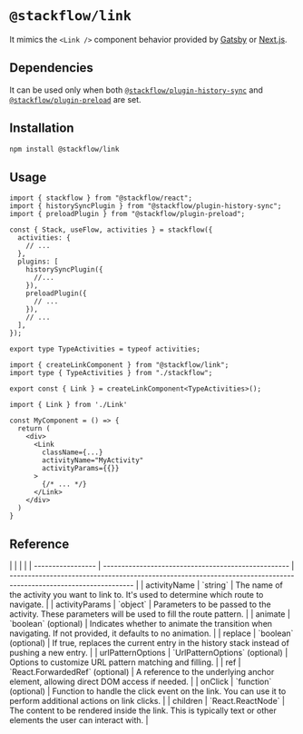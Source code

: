 
# `@stackflow/link`

It mimics the `<Link />` component behavior provided by [Gatsby](https://www.gatsbyjs.com/docs/reference/built-in-components/gatsby-link/) or [Next.js](https://nextjs.org/docs/app/api-reference/components/link).

## Dependencies

It can be used only when both [`@stackflow/plugin-history-sync`](/api-references/plugins/plugin-history-sync) and [`@stackflow/plugin-preload`](/api-references/plugins/plugin-preload) are set.

## Installation

```bash npm2yarn copy
npm install @stackflow/link
```

## Usage

```tsx showLineNumbers filename="stackflow.ts" copy
import { stackflow } from "@stackflow/react";
import { historySyncPlugin } from "@stackflow/plugin-history-sync";
import { preloadPlugin } from "@stackflow/plugin-preload";

const { Stack, useFlow, activities } = stackflow({
  activities: {
    // ...
  },
  plugins: [
    historySyncPlugin({
      //...
    }),
    preloadPlugin({
      // ...
    }),
    // ...
  ],
});

export type TypeActivities = typeof activities;
```

```tsx showLineNumbers filename="Link.tsx" copy
import { createLinkComponent } from "@stackflow/link";
import type { TypeActivities } from "./stackflow";

export const { Link } = createLinkComponent<TypeActivities>();
```

```tsx showLineNumbers filename="MyComponent.tsx" copy
import { Link } from './Link'

const MyComponent = () => {
  return (
    <div>
      <Link
        className={...}
        activityName="MyActivity"
        activityParams={{}}
      >
        {/* ... */}
      </Link>
    </div>
  )
}
```

## Reference

<APITable>
|                   |                                                     |                                                                                                                  |
| ----------------- | --------------------------------------------------- | ---------------------------------------------------------------------------------------------------------------- |
| activityName      | `string`                                            | The name of the activity you want to link to. It's used to determine which route to navigate.                    |
| activityParams    | `object`                                            | Parameters to be passed to the activity. These parameters will be used to fill the route pattern.                |
| animate           | `boolean` (optional)                                | Indicates whether to animate the transition when navigating. If not provided, it defaults to no animation.       |
| replace           | `boolean` (optional)                                | If true, replaces the current entry in the history stack instead of pushing a new entry.                         |
| urlPatternOptions | `UrlPatternOptions` (optional)                      | Options to customize URL pattern matching and filling.                                                           |
| ref               | `React.ForwardedRef<HTMLAnchorElement>` (optional)  | A reference to the underlying anchor element, allowing direct DOM access if needed.                              |
| onClick           | `function` (optional)                               | Function to handle the click event on the link. You can use it to perform additional actions on link clicks.     |
| children          | `React.ReactNode`                                   | The content to be rendered inside the link. This is typically text or other elements the user can interact with. |
</APITable>